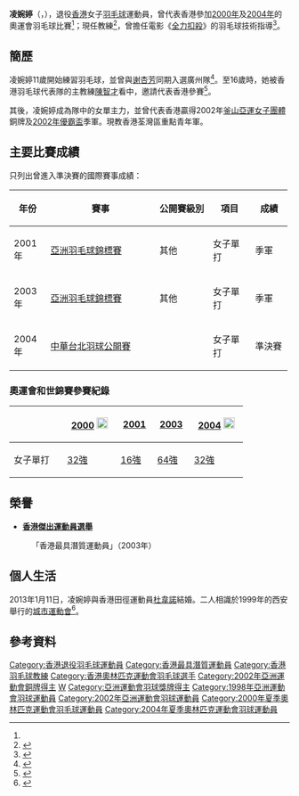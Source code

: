 {{noteTA|G1=Badminton}}
{{Infobox 羽球選手
| playername              = 凌婉婷<br/>{{lang|en|Ling Wan Ting}}
| image                   = 
| size                    = 
| caption                 = 
| birth_name              = 
| date_of_birth           = {{birth_date_and_age|1980|11|24}}
| place_of_birth          = {{CHN}}
| height                  = {{height|m=1.67}}<ref name="奧運代表">{{zh-hk}}{{cite news|title=奧運代表　體態至弗　凌婉婷展均勻美|url=http://hk.apple.nextmedia.com/sports/art/20040804/4217004|archiveurl=https://web.archive.org/web/20170222080628/http://hk.apple.nextmedia.com/sports/art/20040804/4217004|archivedate=2017-02-22|agency=蘋果日報|date=2004-08-04|accessdate=2016-06-15|dead-url=no}}</ref>
| weight                  = 
| event                   = 女子單打、雙打
| country                 = {{HKG}}
| years_started           = 
| handedness              = 右手
| coach                   = 
| highest_ranking         = 
| date_of_highest_ranking = 
| current_ranking         = 現已退役
| date_of_current_ranking = 
| played                  = 
| titles                  = 
| bwf_profile             = E4E2FF9F-E61D-449E-95BC-2890922CFDFA
| bwf_id                  = 10386
| updated                 = 2011年9月28日
}} 
{{MedalTableTop}}
{{MedalSport | 女子[[羽毛球|羽毛球]]}}
{{MedalCountry | {{HKG}}}}
{{MedalCompetition|[[尤伯杯|尤伯杯]]}}
{{MedalBronze|[[2002年優霸盃|2002年 廣州]]|女子團體}}
{{MedalCompetition|[[亞洲運動會|亞洲運動會]]}}
{{MedalBronze|[[2002年亞洲運動會|2002年 釜山]]|[[2002年亞洲運動會羽毛球比賽|女子團體]]}}
{{MedalCompetition|[[亞洲羽毛球錦標賽|亞洲羽毛球錦標賽]]}}
{{MedalBronze|[[2001年亞洲羽毛球錦標賽|2001年 馬尼拉]]|女子單打}}
{{MedalBronze|[[2003年亞洲羽毛球錦標賽|2003年 雅加達]]|女子單打}}
{{MedalBottom}}
'''凌婉婷'''（{{lang-en|'''LING Wan Ting, Kelly'''}}，{{bd|1980年|11月24日}}），退役[[香港|香港]]女子[[羽毛球|羽毛球]]運動員，曾代表香港參加[[悉尼奧運|2000年]]及[[2004年夏季奥林匹克运动会|2004年]]的奧運會羽毛球比賽<ref name="奧運代表"/>；現任教練<ref>{{zh-hk}}{{cite web|title=香港羽毛球總會2011/2012年註冊教練名單|url=http://www.hkbadmintonassn.org.hk/files/pdf/coach/24_8_2012.pdf|date=2012-08-24|accessdate=2017-11-25|archive-date=2017-11-25|archive-url=https://web.archive.org/web/20171125044436/http://www.hkbadmintonassn.org.hk/files/pdf/coach/24_8_2012.pdf|dead-url=no}}</ref>，曾擔任電影《[[全力扣殺|全力扣殺]]》的羽毛球技術指導<ref>{{zh-hk}}{{cite news|title=【好動之城】星級教練：全力扣殺　唔使剁豬肉|url=https://hk.lifestyle.appledaily.com/lifestyle/special/daily/article/20150618/19187742|agency=蘋果日報|date=2015-06-18|accessdate=2018-01-01|archive-date=2018-01-02|archive-url=https://web.archive.org/web/20180102072746/https://hk.lifestyle.appledaily.com/lifestyle/special/daily/article/20150618/19187742|dead-url=no}}</ref>。

==簡歷==
凌婉婷11歲開始練習羽毛球，並曾與[[谢杏芳|谢杏芳]]同期入選廣州隊<ref>{{zh-hant}}{{cite news|title=羽球情侶：林丹和謝杏芳的故事|url=http://house.people.com.cn/BIG5/98385/98500/98869/7690197.html|archiveurl=https://archive.today/20120716162627/http://house.people.com.cn/BIG5/98385/98500/98869/7690197.html|archivedate=2012-07-16|newspaper=《現代快報》|date=2008-08-19|deadurl=yes|accessdate=2011-09-28}}</ref>。至16歲時，她被香港羽毛球代表隊的主教練[[陳智才|陳智才]]看中，邀請代表香港參賽<ref>{{zh-cn}}{{cite news|title=聪明顽皮凌婉婷——记中国香港队羽球第二单打|url=http://www.china.com.cn/chinese/SPORT-c/145268.htm|newspaper=《中国新闻网》|date=2002-05-14|accessdate=2011-09-28|archive-date=2016-03-05|archive-url=https://web.archive.org/web/20160305042911/http://www.china.com.cn/chinese/SPORT-c/145268.htm|dead-url=no}}</ref>。

其後，凌婉婷成為隊中的女單主力，並曾代表香港贏得2002年[[釜山亞運|釜山亞運]][[2002年亞洲運動會羽毛球比賽|女子團體]]銅牌及[[2002年優霸盃|2002年優霸盃]]季軍。現教香港荃灣區重點青年軍。

==主要比賽成績==
只列出曾進入準決賽的國際賽事成績：
{| class=wikitable style="text-align:center; font-size:small;" 
!width="50"|年份
!width="180"|賽事
!width="80"|公開賽級別
!width="60"|項目
!width="50"|成績

|-
!rowspan="1"|2001年
|[[2001年亞洲羽毛球錦標賽|亞洲羽毛球錦標賽]]
|其他
|女子單打
|bgcolor="#b8860b"|季軍
|-
!rowspan="1"|2003年
|[[2003年亞洲羽毛球錦標賽|亞洲羽毛球錦標賽]]
|其他
|女子單打
|bgcolor="#b8860b"|季軍
|-
!rowspan="1"|2004年
|[[2004年中華台北羽球公開賽|中華台北羽球公開賽]]
|
|女子單打
|bgcolor="#b8860b"|準決賽
|}
{{BWF賽事級別索引/2007}}

===奧運會和世錦賽參賽紀錄===
{| class=wikitable style="text-align:center; font-size:small;" 
!
!width="80"|[[2000年夏季奧林匹克運動會羽毛球比賽|2000]] [[File:Olympic_rings_without_rims.svg|20px]]
!width="50"|[[2001年世界羽毛球錦標賽|2001]]
!width="50"|[[2003年世界羽毛球錦標賽|2003]]
!width="80"|[[2004年夏季奧林匹克運動會羽毛球比賽|2004]] [[File:Olympic_rings_without_rims.svg|20px]]
|-
!width="80"|女子單打
|[[2000年夏季奧林匹克運動會羽毛球女子單打比賽|32強]]
|[[2001年世界羽毛球錦標賽女子單打項目|16強]]
|[[2003年世界羽毛球錦標賽女子單打項目|64強]]
|[[2004年夏季奧林匹克運動會羽毛球女子單打比賽|32強]]
|}

==榮譽==
*'''[[香港傑出運動員選舉|香港傑出運動員選舉]]'''
:「香港最具潛質運動員」（2003年）

==個人生活==
2013年1月11日，凌婉婷與香港田徑運動員[[杜韋諾|杜韋諾]]結婚。二人相識於1999年的西安舉行的[[中华人民共和国城市运动会|城市運動會]]<ref>{{zh-hk}}{{cite news|title=13年愛情長跑衝線 娶羽壇美人凌婉婷|url=http://orientaldaily.on.cc/cnt/sport/20130111/00286_007.html|agency=東方日報|date=2013-01-11|accessdate=2016-06-15|archive-date=2016-08-17|archive-url=https://web.archive.org/web/20160817042156/http://orientaldaily.on.cc/cnt/sport/20130111/00286_007.html|dead-url=no}}</ref>。

==參考資料==
{{reflist}}

{{DEFAULTSORT:Ling, Wan Ting}}
[[Category:香港退役羽毛球運動員|Category:香港退役羽毛球運動員]]
[[Category:香港最具潛質運動員|Category:香港最具潛質運動員]]
[[Category:香港羽毛球教練|Category:香港羽毛球教練]]
[[Category:香港奧林匹克運動會羽毛球選手|Category:香港奧林匹克運動會羽毛球選手]]
[[Category:2002年亞洲運動會銅牌得主|Category:2002年亞洲運動會銅牌得主]]
[[Category:凌姓|W]]
[[Category:亞洲運動會羽球獎牌得主|Category:亞洲運動會羽球獎牌得主]]
[[Category:1998年亞洲運動會羽球運動員|Category:1998年亞洲運動會羽球運動員]]
[[Category:2002年亞洲運動會羽球運動員|Category:2002年亞洲運動會羽球運動員]]
[[Category:2000年夏季奧林匹克運動會羽毛球運動員|Category:2000年夏季奧林匹克運動會羽毛球運動員]]
[[Category:2004年夏季奧林匹克運動會羽球運動員|Category:2004年夏季奧林匹克運動會羽球運動員]]